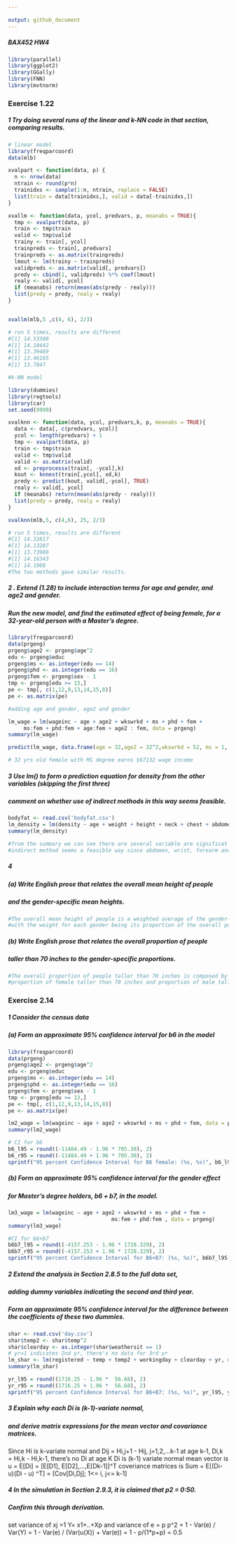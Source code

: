 ---

output: github_document
---

##### BAX452 HW4#####
```{r}
library(parallel)
library(ggplot2)
library(GGally)
library(FNN)
library(mvtnorm)
```
### Exercise 1.22
##### 1 Try doing several runs of the linear and k-NN code in that section, comparing results.

```{r}

# linear model
library(freqparcoord)
data(mlb)

xvalpart <- function(data, p) {
  n <- nrow(data)
  ntrain <- round(p*n)
  trainidxs <- sample(1:n, ntrain, replace = FALSE)
  list(train = data[trainidxs,], valid = data[-trainidxs,])
}

xvallm <- function(data, ycol, predvars, p, meanabs = TRUE){
  tmp <- xvalpart(data, p)
  train <- tmp$train
  valid <- tmp$valid
  trainy <- train[, ycol]
  trainpreds <- train[, predvars]
  trainpreds <- as.matrix(trainpreds)
  lmout <- lm(trainy ~ trainpreds)
  validpreds <- as.matrix(valid[, predvars])
  predy <- cbind(1, validpreds) %*% coef(lmout)
  realy <- valid[, ycol]
  if (meanabs) return(mean(abs(predy - realy)))
  list(predy = predy, realy = realy)
}


xvallm(mlb,5 ,c(4, 6), 2/3)
```
```{r}
# run 5 times, results are different
#[1] 14.53308
#[1] 14.10442
#[1] 13.39469
#[1] 13.46165
#[1] 13.7847
```



```{r}
#k-NN model

library(dummies)
library(regtools)
library(car)
set.seed(9999)

xvalknn <- function(data, ycol, predvars,k, p, meanabs = TRUE){
  data <- data[, c(predvars, ycol)]
  ycol <- length(predvars) + 1
  tmp <- xvalpart(data, p)
  train <- tmp$train
  valid <- tmp$valid
  valid <- as.matrix(valid)
  xd <- preprocessx(train[, -ycol],k)
  kout <- knnest(train[,ycol], xd,k)
  predy <- predict(kout, valid[,-ycol], TRUE)
  realy <- valid[, ycol]
  if (meanabs) return(mean(abs(predy - realy)))
  list(predy = predy, realy = realy)
}

xvalknn(mlb,5, c(4,6), 25, 2/3)
```
```{r}
# run 5 times, results are different
#[1] 14.32817
#[1] 14.13207
#[1] 13.73988
#[1] 14.16343
#[1] 14.1968
#The two methods gave similar results.
```



##### 2 . Extend (1.28) to include interaction terms for age and gender, and age2 and gender. 
##### Run the new model, and find the estimated effect of being female, for a 32-year-old person with a Master's degree.
```{r}
library(freqparcoord)
data(prgeng)
prgeng$age2 <- prgeng$age^2
edu <- prgeng$educ
prgeng$ms <- as.integer(edu == 14)
prgeng$phd <- as.integer(edu == 16)
prgeng$fem <- prgeng$sex - 1
tmp <- prgeng[edu >= 13,]
pe <- tmp[, c(1,12,9,13,14,15,8)]
pe <- as.matrix(pe)

#adding age and gender, age2 and gender

lm_wage = lm(wageinc ~ age + age2 + wkswrkd + ms + phd + fem + 
     ms:fem + phd:fem + age:fem + age2 : fem, data = prgeng)
summary(lm_wage)
```

```{r}
predict(lm_wage, data.frame(age = 32,age2 = 32^2,wkswrkd = 52, ms = 1, phd = 0 ,fem = 1))

```


```{r}
# 32 yrs old female with MS degree earns $67132 wage income
```


##### 3 Use lm() to form a prediction equation for density from the other variables (skipping the first three)
##### comment on whether use of indirect methods in this way seems feasible.
```{r}

bodyfat <- read.csv('bodyfat.csv')
lm_density = lm(density ~ age + weight + height + neck + chest + abdomen + hip + thigh + knee + ankle + biceps + forearm + wrist, data = bodyfat)
summary(lm_density)
```

```{r}
#from the summary we can see there are several variable are significat (p-value <0.05) predictors of density
#indirect method seems a feasible way since abdomen, wrist, forearm and neck are easier to measure.
```


##### 4 

##### (a) Write English prose that relates the overall mean height of people 
##### and the gender-specific mean heights.

```{r}
#The overall mean height of people is a weighted average of the gender-specifiec mean heights,
#with the weight for each gender being its proportion of the overall population.
```

##### (b) Write English prose that relates the overall proportion of people 
##### taller than 70 inches to the gender-specific proportions.

```{r}
#The overall proportion of people taller than 70 inches is composed by 
#proportion of female taller than 70 inches and proportion of male taller than 70 inches
```



### Exercise 2.14

##### 1 Consider the census data
##### (a) Form an approximate 95% confidence interval for b6 in the model
```{r}

library(freqparcoord)
data(prgeng)
prgeng$age2 <- prgeng$age^2
edu <- prgeng$educ
prgeng$ms <- as.integer(edu == 14)
prgeng$phd <- as.integer(edu == 16)
prgeng$fem <- prgeng$sex - 1
tmp <- prgeng[edu >= 13,]
pe <- tmp[, c(1,12,9,13,14,15,8)]
pe <- as.matrix(pe)

lm2_wage = lm(wageinc ~ age + age2 + wkswrkd + ms + phd + fem, data = prgeng)
summary(lm2_wage)

```

```{r}
# CI for b6
b6_l95 = round((-11484.49 - 1.96 * 705.30), 2)
b6_r95 = round((-11484.49 + 1.96 * 705.30), 2)
sprintf("95 percent Confidence Interval for B6 female: (%s, %s)", b6_l95, b6_r95)
```

##### (b) Form an approximate 95% confidence interval for the gender effect
##### for Master's degree holders, b6 + b7, in the model.
```{r}
lm3_wage = lm(wageinc ~ age + age2 + wkswrkd + ms + phd + fem + 
                +                ms:fem + phd:fem , data = prgeng)
summary(lm3_wage)

```

```{r}
#CI for b6+b7
b6b7_l95 = round((-4157.253 - 1.96 * 1728.329), 2)
b6b7_r95 = round((-4157.253 + 1.96 * 1728.329), 2)
sprintf("95 percent Confidence Interval for B6+B7: (%s, %s)", b6b7_l95, b6b7_r95)
```
##### 2 Extend the analysis in Section 2.8.5 to the full data set, 
##### adding dummy variables indicating the second and third year. 
##### Form an approximate 95% confidence interval for the difference between the coefficients of these two dummies.
```{r}

shar <- read.csv('day.csv')
shar$temp2 <- shar$temp^2
shar$clearday <- as.integer(shar$weathersit == 1)
# yr=1 indicates 2nd yr, there's no data for 3rd yr
lm_shar <- lm(registered ~ temp + temp2 + workingday + clearday + yr, data = shar)
summary(lm_shar)

```

```{r}
yr_l95 = round((1716.25 - 1.96 *  56.68), 2)
yr_r95 = round((1716.25 + 1.96 *  56.68), 2)
sprintf("95 percent Confidence Interval for B6+B7: (%s, %s)", yr_l95, yr_r95)
```

##### 3 Explain why each Di is (k-1)-variate normal, 
##### and derive matrix expressions for the mean vector and covariance matrices.

Since Hi is k-variate normal and Dij = Hi,j+1 - Hij, j=1,2,...k-1
at age k-1, Di,k = Hi,k - Hi,k-1, there's no Di at age K
Di is (k-1) variate normal
mean vector is u = E[Di] = [E[D1], E[D2],...,E[Dk-1]]^T
coveriance matrices is Sum = E[(Di- u)(Di - u) ^T] = [Cov[Di,Dj]; 1<= i, j<= k-1]


##### 4 In the simulation in Section 2.9.3, it is claimed that p2 = 0:50. 
##### Confirm this through derivation.

set variance of xj =1 Y= x1+..+Xp and variance of e = p
p^2 = 1 - Var(e) / Var(Y) 
    = 1 - Var(e) / (Var(u(X)) + Var(e)) 
    = 1 - p/(1*p+p) = 0.5